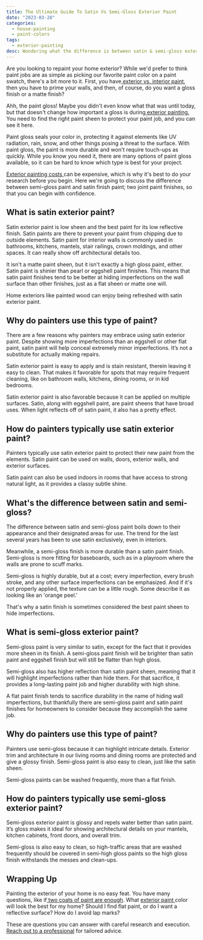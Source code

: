 ```yaml
---
title: The Ultimate Guide To Satin Vs Semi-Gloss Exterior Paint
date: "2023-03-28"
categories:
  - house-painting
  - paint-colors
tags:
  - exterior-painting
desc: Wondering what the difference is between satin & semi-gloss exterior paint.  This guide breaks it down.
---
```


Are you looking to repaint your home exterior? While we'd prefer to think paint jobs are as simple as picking our favorite paint color on a paint swatch, there's a bit more to it. First, you have[ exterior vs. interior paint](https://www.greatplainspaintingkc.com/exterior-paint-vs-interior-paint/), then you have to prime your walls, and then, of course, do you want a gloss finish or a matte finish?

Ahh, the paint gloss! Maybe you didn't even know what that was until today, but that doesn't change how important a gloss is during[ exterior painting.](https://www.greatplainspaintingkc.com/) You need to find the right paint sheen to protect your paint job, and you can see it here.

Paint gloss seals your color in, protecting it against elements like UV radiation, rain, snow, and other things posing a threat to the surface. With paint gloss, the paint is more durable and won't require touch-ups as quickly. While you know you need it, there are many options of paint gloss available, so it can be hard to know which type is best for your project.

[Exterior painting costs ](https://www.greatplainspaintingkc.com/how-much-will-it-cost-to-paint-my-exterior-overland-park-lees-summit-kansas-city-painting/)can be expensive, which is why it's best to do your research before you begin. Here we're going to discuss the difference between semi-gloss paint and satin finish paint; two joint paint finishes, so that you can begin with confidence.

## What is satin exterior paint?

Satin exterior paint is low sheen and the best paint for its low reflective finish. Satin paints are there to prevent your paint from chipping due to outside elements. Satin paint for interior walls is commonly used in bathrooms, kitchens, mantels, stair railings, crown moldings, and other spaces. It can really show off architectural details too.

It isn't a matte paint sheen, but it isn't exactly a high gloss paint, either. Satin paint is shinier than pearl or eggshell paint finishes. This means that satin paint finishes tend to be better at hiding imperfections on the wall surface than other finishes, just as a flat sheen or matte one will.

Home exteriors like painted wood can enjoy being refreshed with satin exterior paint.

## Why do painters use this type of paint?

There are a few reasons why painters may embrace using satin exterior paint. Despite showing more imperfections than an eggshell or other flat paint, satin paint will help conceal extremely minor imperfections. It’s not a substitute for actually making repairs.

Satin exterior paint is easy to apply and is stain resistant, therein leaving it easy to clean. That makes it favorable for spots that may require frequent cleaning, like on bathroom walls, kitchens, dining rooms, or in kid bedrooms.

Satin exterior paint is also favorable because it can be applied on multiple surfaces. Satin, along with eggshell paint, are paint sheens that have broad uses. When light reflects off of satin paint, it also has a pretty effect.

## How do painters typically use satin exterior paint?

Painters typically use satin exterior paint to protect their new paint from the elements. Satin paint can be used on walls, doors, exterior walls, and exterior surfaces.

Satin paint can also be used indoors in rooms that have access to strong natural light, as it provides a classy subtle shine.

## What's the difference between satin and semi-gloss?

The difference between satin and semi-gloss paint boils down to their appearance and their designated areas for use. The trend for the last several years has been to use satin exclusively, even in interiors.

Meanwhile, a semi-gloss finish is more durable than a satin paint finish. Semi-gloss is more fitting for baseboards, such as in a playroom where the walls are prone to scuff marks.

Semi-gloss is highly durable, but at a cost; every imperfection, every brush stroke, and any other surface imperfections can be emphasized. And if it's not properly applied, the texture can be a little rough. Some describe it as looking like an 'orange peel.'

That's why a satin finish is sometimes considered the best paint sheen to hide imperfections.

## What is semi-gloss exterior paint?

Semi-gloss paint is very similar to satin, except for the fact that it provides more sheen in its finish. A semi-gloss paint finish will be brighter than satin paint and eggshell finish but will still be flatter than high gloss.

Semi-gloss also has higher reflection than satin paint sheen, meaning that it will highlight imperfections rather than hide them. For that sacrifice, it provides a long-lasting paint job and higher durability with high shine.

A flat paint finish tends to sacrifice durability in the name of hiding wall imperfections, but thankfully there are semi-gloss paint and satin paint finishes for homeowners to consider because they accomplish the same job.

## Why do painters use this type of paint?

Painters use semi-gloss because it can highlight intricate details. Exterior trim and architecture in our living rooms and dining rooms are protected and give a glossy finish. Semi-gloss paint is also easy to clean, just like the satin sheen.

Semi-gloss paints can be washed frequently, more than a flat finish.

## How do painters typically use semi-gloss exterior paint?

Semi-gloss exterior paint is glossy and repels water better than satin paint. It’s gloss makes it ideal for showing architectural details on your mantels, kitchen cabinets, front doors, and overall trim.

Semi-gloss is also easy to clean, so high-traffic areas that are washed frequently should be covered in semi-high gloss paints so the high gloss finish withstands the messes and clean-ups.

## Wrapping Up

Painting the exterior of your home is no easy feat. You have many questions, like if[ two coats of paint are enough](https://www.greatplainspaintingkc.com/how-many-coats-paint-overland-park-exterior-painting/). What [exterior paint ](https://www.greatplainspaintingkc.com/choosing-exterior-paint-color-kansas-city/)color will look the best for my home? Should I find flat paint, or do I want a reflective surface? How do I avoid lap marks?

These are questions you can answer with careful research and execution. [Reach out to a professional](https://www.greatplainspaintingkc.com/contact-us/) for tailored advice.
